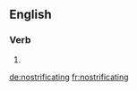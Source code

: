 ==English==

===Verb===
{{head|en|present participle}}

# {{present participle of|nostrificate|lang=en}}

[[de:nostrificating]]
[[fr:nostrificating]]